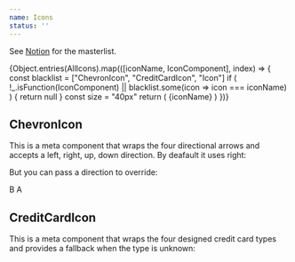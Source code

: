 ```yaml
---
name: Icons
status: ''
---
```



See [Notion](https://www.notion.so/artsy/Icons-c49c292a40e243baacd7842a4de983d4)
for the masterlist.

<Flex flexWrap="wrap">
  {Object.entries(AllIcons).map(([iconName, IconComponent], index) => {
    const blacklist = ["ChevronIcon", "CreditCardIcon", "Icon"]
    if (
      !_.isFunction(IconComponent) ||
      blacklist.some(icon => icon === iconName)
    ) {
      return null
    }
    const size = "40px"
    return (
      <Box pr={4} pb={2} mb={4} key={index} width="20%">
        <IconComponent width={size} height={size} />
        <Separator my={1} />
        <Sans size="3" weight="medium">
          {iconName}
        </Sans>
      </Box>
    )
  })}
</Flex>

## ChevronIcon

This is a meta component that wraps the four directional arrows and accepts a
left, right, up, down direction. By deafault it uses right:

<Playground>
  <ChevronIcon height="40px" width="40px" />
</Playground>

But you can pass a direction to override:

<Playground>
  <BorderBox>
    <ChevronIcon direction="up" height="40px" width="40px" />
    <ChevronIcon direction="up" height="40px" width="40px" />
    <ChevronIcon direction="down" height="40px" width="40px" />
    <ChevronIcon direction="down" height="40px" width="40px" />
    <ChevronIcon direction="left" height="40px" width="40px" />
    <ChevronIcon direction="right" height="40px" width="40px" />
    <ChevronIcon direction="left" height="40px" width="40px" />
    <ChevronIcon direction="right" height="40px" width="40px" />
    <Sans size="8">B</Sans>
    <Sans size="8">A</Sans>
  </BorderBox>
</Playground>

## CreditCardIcon

This is a meta component that wraps the four designed credit card types and
provides a fallback when the type is unknown:

<Playground>
  <BorderBox>
    <Flex justifyContent="space-evenly" width="100%">
      <CreditCardIcon type="American Express" height="40px" width="40px" />
      <CreditCardIcon type="Discover" height="40px" width="40px" />
      <CreditCardIcon type="MasterCard" height="40px" width="40px" />
      <CreditCardIcon type="Unknown" height="40px" width="40px" />
      <CreditCardIcon type="Visa" height="40px" width="40px" />
    </Flex>
  </BorderBox>
</Playground>
